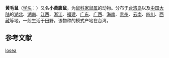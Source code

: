 {{Speciesbox
| status = LR/lc | status_system = IUCN2.3
| image = 
| taxon = Rattus losea
|authority = (Swinhoe, 1871){{r|id1122}}
}}

'''黄毛鼠'''（[[学名|学名]]：{{lang|la|''Rattus losea''}}）又名'''小黃腹鼠'''，为[[鼠科|鼠科]][[家鼠属|家鼠属]]的动物。分布于[[台湾岛|台湾岛]]以及[[中国大陆|中国大陆]]的[[湖北|湖北]]、[[湖南|湖南]]、[[江西|江西]]、[[浙江|浙江]]、[[福建|福建]]、[[广东|广东]]、[[广西|广西]]、[[海南|海南]]、[[贵州|贵州]]、[[云南|云南]]、[[四川|四川]]、[[西藏|西藏]]等地，一般生活于田野。该物种的模式产地在台湾。{{r|id1122}}

== 参考文献 ==
{{reflist|refs=
<ref name="id1122">{{cite web| url =http://www.bioinfo.cn/db05/BjdwSpecies.php?action=view&id=1122| title =黄毛鼠| work =《中国动物物种编目数据库》| publisher =中国科学院微生物研究所| author =中国科学院动物研究所| accessdate =2009-03-27| deadurl =yes| archiveurl =https://web.archive.org/web/20131203122335/http://www.bioinfo.cn/db05/BjdwSpecies.php?action=view| archivedate =2013-12-03}}</ref>
}}
{{Taxonbar|from=Q310573}}

[[Category:大家鼠屬|losea]]


{{哺乳类小作品}}